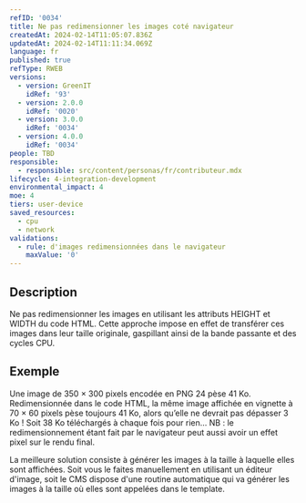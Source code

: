 ```yaml
---
refID: '0034'
title: Ne pas redimensionner les images coté navigateur
createdAt: 2024-02-14T11:05:07.836Z
updatedAt: 2024-02-14T11:11:34.069Z
language: fr
published: true
refType: RWEB
versions:
  - version: GreenIT
    idRef: '93'
  - version: 2.0.0
    idRef: '0020'
  - version: 3.0.0
    idRef: '0034'
  - version: 4.0.0
    idRef: '0034'
people: TBD
responsible:
  - responsible: src/content/personas/fr/contributeur.mdx
lifecycle: 4-integration-development
environmental_impact: 4
moe: 4
tiers: user-device
saved_resources:
  - cpu
  - network
validations:
  - rule: d'images redimensionnées dans le navigateur
    maxValue: '0'
---
```


## Description

Ne pas redimensionner les images en utilisant les attributs HEIGHT et WIDTH du code HTML. Cette approche impose en effet de transférer ces images dans leur taille originale, gaspillant ainsi de la bande passante et des cycles CPU.

## Exemple

Une image de 350 × 300 pixels encodée en PNG 24 pèse 41 Ko. Redimensionnée dans le code HTML, la même image affichée en vignette à 70 × 60 pixels pèse toujours 41 Ko, alors qu’elle ne devrait pas dépasser 3 Ko ! Soit 38 Ko téléchargés à chaque fois pour rien… NB : le redimensionnement étant fait par le navigateur peut aussi avoir un effet pixel sur le rendu final.

La meilleure solution consiste à générer les images à la taille à laquelle elles sont affichées. Soit vous le faites manuellement en utilisant un éditeur d'image, soit le CMS dispose d'une routine automatique qui va générer les images à la taille où elles sont appelées dans le template.
